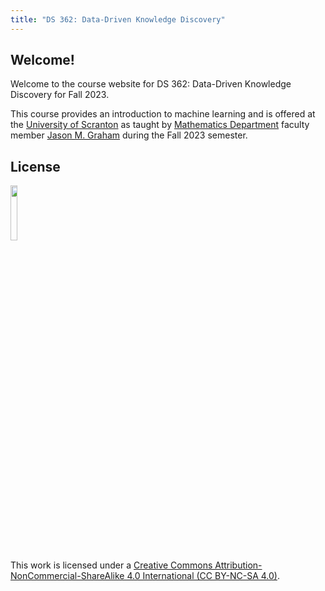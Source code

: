 ```yaml
---
title: "DS 362: Data-Driven Knowledge Discovery"
---
```


## Welcome!

Welcome to the course website for DS 362: Data-Driven Knowledge Discovery for Fall 2023.

This course provides an introduction to machine learning and is offered at the [University of Scranton](https://www.scranton.edu/) as taught by [Mathematics Department](https://www.scranton.edu/academics/cas/math/index.shtml) faculty member [Jason M. Graham](https://sites.google.com/site/jasonmgrahamus/) during the Fall 2023 semester.




## License

[![](http://mirrors.creativecommons.org/presskit/buttons/88x31/png/by-nc-sa.png?raw=1){fig-align="left" width=15%}](https://creativecommons.org/licenses/by-nc-sa/4.0/legalcode)

This work is licensed under a [Creative Commons Attribution-NonCommercial-ShareAlike 4.0 International (CC BY-NC-SA 4.0)](https://creativecommons.org/licenses/by-nc-sa/4.0/).
